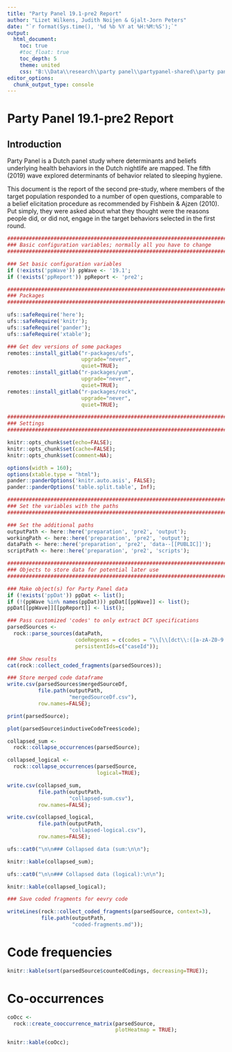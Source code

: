 ```yaml
---
title: "Party Panel 19.1-pre2 Report"
author: "Lizet Wilkens, Judith Noijen & Gjalt-Jorn Peters"
date: "`r format(Sys.time(), '%d %b %Y at %H:%M:%S');`"
output:
  html_document:
    toc: true
    #toc_float: true
    toc_depth: 5
    theme: united
    css: "B:\\Data\\research\\party panel\\partypanel-shared\\party panel reports.css"
editor_options: 
  chunk_output_type: console
---
```


Party Panel 19.1-pre2 Report
============================

Introduction
------------

Party Panel is a Dutch panel study where determinants and beliefs underlying health behaviors in the Dutch nightlife are mapped. The fifth (2019) wave explored determinants of behavior related to sleeping hygiene.

This document is the report of the second pre-study, where members of the target population responded to a number of open questions, comparable to a belief elicitation procedure as recommended by Fishbein & Ajzen (2010). Put simply, they were asked about what they thought were the reasons people did, or did not, engage in the target behaviors selected in the first round.

```r

########################################################################
### Basic configuration variables; normally all you have to change
########################################################################

### Set basic configuration variables
if (!exists('ppWave')) ppWave <- '19.1';
if (!exists('ppReport')) ppReport <- 'pre2';

########################################################################
### Packages
########################################################################

ufs::safeRequire('here');
ufs::safeRequire('knitr');
ufs::safeRequire('pander');
ufs::safeRequire('xtable');

### Get dev versions of some packages
remotes::install_gitlab("r-packages/ufs",
                        upgrade="never",
                        quiet=TRUE);
remotes::install_gitlab("r-packages/yum",
                        upgrade="never",
                        quiet=TRUE);
remotes::install_gitlab("r-packages/rock",
                        upgrade="never",
                        quiet=TRUE);

########################################################################
### Settings
########################################################################

knitr::opts_chunk$set(echo=FALSE);
knitr::opts_chunk$set(cache=FALSE);
knitr::opts_chunk$set(comment=NA);

options(width = 160);
options(xtable.type = "html");
pander::panderOptions('knitr.auto.asis', FALSE);
pander::panderOptions('table.split.table', Inf);

########################################################################
### Set the variables with the paths
########################################################################

### Set the additional paths
outputPath <- here::here('preparation', 'pre2', 'output');
workingPath <- here::here('preparation', 'pre2', 'output');
dataPath <- here::here('preparation', 'pre2', 'data--[[PUBLIC]]');
scriptPath <- here::here('preparation', 'pre2', 'scripts');

########################################################################
### Objects to store data for potential later use
########################################################################

### Make object(s) for Party Panel data
if (!exists('ppDat')) ppDat <- list();
if (!(ppWave %in% names(ppDat))) ppDat[[ppWave]] <- list();
ppDat[[ppWave]][[ppReport]] <- list();

```


```r

### Pass customized 'codes' to only extract DCT specifications
parsedSources <-
  rock::parse_sources(dataPath,
                      codeRegexes = c(codes = "\\[\\[dct\\:([a-zA-Z0-9._>-]+)\\]\\]"),
                      persistentIds=c("caseId"));

### Show results
cat(rock::collect_coded_fragments(parsedSources));

### Store merged code dataframe
write.csv(parsedSources$mergedSourceDf,
          file.path(outputPath,
                    "mergedSourceDf.csv"),
          row.names=FALSE);

print(parsedSource);

plot(parsedSource$inductiveCodeTrees$code);

collapsed_sum <-
  rock::collapse_occurrences(parsedSource);

collapsed_logical <-
  rock::collapse_occurrences(parsedSource,
                             logical=TRUE);

write.csv(collapsed_sum,
          file.path(outputPath,
                    "collapsed-sum.csv"),
          row.names=FALSE);

write.csv(collapsed_logical,
          file.path(outputPath,
                    "collapsed-logical.csv"),
          row.names=FALSE);

ufs::cat0("\n\n### Collapsed data (sum:\n\n");

knitr::kable(collapsed_sum);

ufs::cat0("\n\n### Collapsed data (logical):\n\n");

knitr::kable(collapsed_logical);

### Save coded fragments for eevry code

writeLines(rock::collect_coded_fragments(parsedSource, context=3),
           file.path(outputPath,
                     "coded-fragments.md"));

```

# Code frequencies

```r

knitr::kable(sort(parsedSource$countedCodings, decreasing=TRUE));

```

# Co-occurrences

```r

coOcc <-
  rock::create_cooccurrence_matrix(parsedSource,
                                   plotHeatmap = TRUE);

knitr::kable(coOcc);

```



